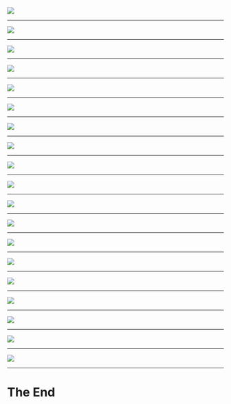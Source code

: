 
<img src={title} />

---


<img src={start} />

---


<img src={plan1} />

---


<img src={plan2} />

---


<img src={plan3} />

---


<img src={react} />

---


<img src={rcodeInit} />

---


<img src={reactJamieMockup} />

---


<img src={rcodeEmpty} />

---


<img src={reactMockup} />

---


<img src={express} />

---


<img src={expressBasic} />

---


<img src={expressListen} />

---


<img src={mongo} />

---


<img src={mongoDataModel1} />

---


<img src={mongoDataModel2} />

---


<img src={mongoDataModel3} />

---


<img src={mongoDatabase} />

---


<img src={expressServer} />

---

# The End
